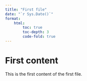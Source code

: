 ```yaml
---
title: "First file"
date: "`r Sys.Date()`"
format:
    html:
        toc: true
        toc-depth: 3
        code-fold: true
---
```

# First content
This is the first content of the first file.
